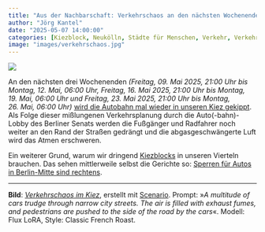 ```yaml
---
title: "Aus der Nachbarschaft: Verkehrschaos an den nächsten Wochenenden"
author: "Jörg Kantel"
date: "2025-05-07 14:00:00"
categories: [Kiezblock, Neukölln, Städte für Menschen, Verkehr, Verkehrswende]
image: "images/verkehrschaos.jpg"
---
```


[![](images/verkehrschaos-b.jpg)](https://www.flickr.com/photos/schockwellenreiter/54503316748/)

An den nächsten drei Wochenenden *(Freitag, 09.&nbsp;Mai&nbsp;2025, 21:00&nbsp;Uhr bis Montag, 12.&nbsp;Mai, 06:00&nbsp;Uhr, Freitag, 16.&nbsp;Mai&nbsp;2025, 21:00&nbsp;Uhr bis Montag, 19.&nbsp;Mai, 06:00&nbsp;Uhr und Freitag, 23.&nbsp;Mai&nbsp;2025, 21:00&nbsp;Uhr bis Montag, 26.&nbsp;Mai, 06:00&nbsp;Uhr)* [wird die Autobahn mal wieder in unseren Kiez gekippt](https://viz.berlin.de/aktuelle-meldungen/vollsperrung-a100-fur-inbetriebnahme-des-16-bauabschnitts/). Als Folge dieser mißlungenen Verkehrsplanung durch die Auto(-bahn)-Lobby des Berliner Senats werden die Fußgänger und Radfahrer noch weiter an den Rand der Straßen gedrängt und die abgasgeschwängerte Luft wird das Atmen erschweren.

Ein weiterer Grund, warum wir dringend [Kiezblocks](https://kantel.github.io/#category=Kiezblock) in unseren Vierteln brauchen. Das sehen mittlerweile selbst die Gerichte so: [Sperren für Autos in Berlin-Mitte sind rechtens](https://www.rbb24.de/panorama/beitrag/2025/05/berlin-mitte-poller-autos-durchfahrtsverbot-fahrradstrasse-verwaltungsgericht-rechtens.htm).

---

**Bild**: *[Verkehrschaos im Kiez](https://www.flickr.com/photos/schockwellenreiter/54503316748/)*, erstellt mit [Scenario](http://cognitiones.kantel-chaos-team.de/technikgeschichte/rechnerundnetze/scenario.html). Prompt: »*A multitude of cars trudge through narrow city streets. The air is filled with exhaust fumes, and pedestrians are pushed to the side of the road by the cars*«. Modell: Flux LoRA, Style: Classic French Roast. 